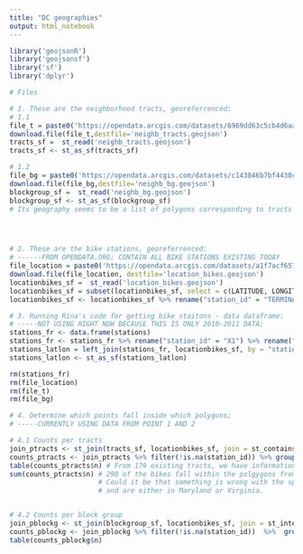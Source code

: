 ```yaml
---
title: "DC geographies"
output: html_notebook
---
```



```r
library('geojsonR')
library('geojsonsf')
library('sf')
library('dplyr')
```

```r
# Files

# 1. These are the neighborhood tracts, georeferrenced: 
# 1.1
file_t = paste0('https://opendata.arcgis.com/datasets/6969dd63c5cb4d6aa32f15effb8311f3_8.geojson') 
download.file(file_t,destfile='neighb_tracts.geojson')
tracts_sf =  st_read('neighb_tracts.geojson')
tracts_sf <- st_as_sf(tracts_sf)

# 1.2
file_bg = paste0('https://opendata.arcgis.com/datasets/c143846b7bf4438c954c5bb28e5d1a21_2.geojson')
download.file(file_bg,destfile='neighb_bg.geojson')
blockgroup_sf =  st_read('neighb_bg.geojson')
blockgroup_sf <- st_as_sf(blockgroup_sf)
# Its geography seems to be a list of polygons corresponding to tracts so instead of doint the spatial join at the bloc level, I'll do the join of block with polygon and from there the spatial join and group by by block. 




# 2. These are the bike stations, georeferrenced: 
# ------FROM OPENDATA.ORG; CONTAIN ALL BIKE STATIONS EXISTING TODAY
file_location = paste0('https://opendata.arcgis.com/datasets/a1f7acf65795451d89f0a38565a975b3_5.geojson')
download.file(file_location, destfile='location_bikes.geojson')
locationbikes_sf =  st_read('location_bikes.geojson')
locationbikes_sf = subset(locationbikes_sf, select = c(LATITUDE, LONGITUDE, TERMINAL_NUMBER, ADDRESS))  
locationbikes_sf <- locationbikes_sf %>% rename("station_id" = "TERMINAL_NUMBER")

# 3. Running Rina's code for getting bike staitons - data dataframe:
# -----NOT USING RIGHT NOW BECAUSE THIS IS ONLY 2010-2011 DATA; 
stations_fr <- data.frame(stations) 
stations_fr <- stations_fr %>% rename("station_id" = "X1") %>% rename("address" = "X2")
stations_latlon = left_join(stations_fr, locationbikes_sf, by = "station_id")
stations_latlon <- st_as_sf(stations_latlon)

rm(stations_fr)
rm(file_location)
rm(file_t)
rm(file_bg)

# 4. Determine which points fall inside which polygons; 
# -----CURRENTLY USING DATA FROM POINT 1 AND 2

# 4.1 Counts per tracts
join_ptracts <- st_join(tracts_sf, locationbikes_sf, join = st_contains)
counts_ptracts <- join_ptracts %>% filter(!is.na(station_id)) %>% group_by(TRACT) %>% summarise(n = n())
table(counts_ptracts$n) # From 179 existing tracts, we have information about 123 containing bike stations; 
sum(counts_ptracts$n) # 290 of the bikes fall within the polgygons from the tracts; we are supposed to have 532 bike locations; 
                      # Could it be that something is wrong with the spatial join, or maybe many bike stations fall outside of DC tracts 
                      # and are either in Maryland or Virginia.


# 4.2 Counts per block group
join_pblockg <- st_join(blockgroup_sf, locationbikes_sf, join = st_intersects)
counts_pblockg <- join_pblockg %>% filter(!is.na(station_id))  %>%  group_by(GEOID) %>% summarise(n = n())  # From 450, it looks like there are   bike stations in 175 block groups; again, with 290 of the bikes falling within these polygons
table(counts_pblockg$n)
```
